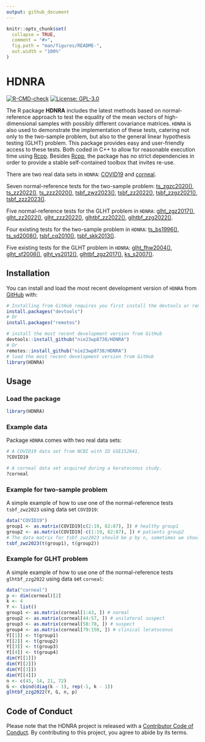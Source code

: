 ```yaml
---
output: github_document
---
```


<!-- README.md is generated from README.Rmd. Please edit that file -->

```r
knitr::opts_chunk$set(
  collapse = TRUE,
  comment = "#>",
  fig.path = "man/figures/README-",
  out.width = "100%"
)
```

# HDNRA

<!-- badges: start -->

[![R-CMD-check](https://github.com/nie23wp8738/HDNRA/actions/workflows/R-CMD-check.yaml/badge.svg)](https://github.com/nie23wp8738/HDNRA/actions/workflows/R-CMD-check.yaml) [![License: GPL-3.0](https://img.shields.io/badge/License-GPLv3-blue.svg)](https://www.gnu.org/licenses/gpl-3.0)

<!-- badges: end -->

The R package **HDNRA** includes the latest methods based on normal-reference approach to test the equality of the mean vectors of high-dimensional samples with possibly different covariance matrices. `HDNRA` is also used to demonstrate the implementation of these tests, catering not only to the two-sample problem, but also to the general linear hypothesis testing (GLHT) problem. This package provides easy and user-friendly access to these tests. Both coded in C++ to allow for reasonable execution time using [Rcpp](https://github.com/RcppCore/Rcpp). Besides [Rcpp](https://github.com/RcppCore/Rcpp), the package has no strict dependencies in order to provide a stable self-contained toolbox that invites re-use.

There are two real data sets in `HDNRA`: [COVID19](https://nie23wp8738.github.io/HDNRA/reference/COVID19.html) and [corneal](https://nie23wp8738.github.io/HDNRA/reference/corneal.html).

Seven normal-reference tests for the two-sample problem: [ts_zgzc2020()](https://nie23wp8738.github.io/HDNRA/reference/ts_zgzc2020.html), [ts_zz2022()](https://nie23wp8738.github.io/HDNRA/reference/ts_zz2022.html), [ts_zzz2020()](https://nie23wp8738.github.io/HDNRA/reference/ts_zzz2020.html), [tsbf_zwz2023()](https://nie23wp8738.github.io/HDNRA/reference/tsbf_zwz2023.html), [tsbf_zz2022()](https://nie23wp8738.github.io/HDNRA/reference/tsbf_zz2022.html), [tsbf_zzgz2021()](https://nie23wp8738.github.io/HDNRA/reference/tsbf_zzgz2021.html), [tsbf_zzz2023()](https://nie23wp8738.github.io/HDNRA/reference/tsbf_zzz2023.html).

Five normal-reference tests for the GLHT problem in `HDNRA`: [glht_zgz2017()](https://nie23wp8738.github.io/HDNRA/reference/glht_zgz2017.html), [glht_zz2022()](https://nie23wp8738.github.io/HDNRA/reference/glht_zz2022.html), [glht_zzz2022()](https://nie23wp8738.github.io/HDNRA/reference/glht_zzz2022.html), [glhtbf_zz2022()](https://nie23wp8738.github.io/HDNRA/reference/glhtbf_zz2022.html), [glhtbf_zzg2022()](https://nie23wp8738.github.io/HDNRA/reference/glhtbf_zzg2022.html).

Four existing tests for the two-sample problem in `HDNRA`: [ts_bs1996()](https://nie23wp8738.github.io/HDNRA/reference/ts_bs1996.html), [ts_sd2008()](https://nie23wp8738.github.io/HDNRA/reference/ts_sd2008.html), [tsbf_cq2010()](https://nie23wp8738.github.io/HDNRA/reference/tsbf_cq2010.html), [tsbf_skk2013()](https://nie23wp8738.github.io/HDNRA/reference/tsbf_skk2013.html).

Five existing tests for the GLHT problem in `HDNRA`: [glht_fhw2004()](https://nie23wp8738.github.io/HDNRA/reference/glht_fhw2004.html), [glht_sf2006()](https://nie23wp8738.github.io/HDNRA/reference/glht_sf2006.html), [glht_ys2012()](https://nie23wp8738.github.io/HDNRA/reference/glht_ys2012.html), [glhtbf_zgz2017()](https://nie23wp8738.github.io/HDNRA/reference/glhtbf_zgz2017.html), [ks_s2007()](https://nie23wp8738.github.io/HDNRA/reference/ks_s2007.html).

## Installation

You can install and load the most recent development version of `HDNRA` from [GitHub](https://github.com/) with:

``` r
# Installing from GitHub requires you first install the devtools or remotes package
install.packages("devtools")
# Or
install.packages("remotes")

# install the most recent development version from GitHub
devtools::install_github("nie23wp8738/HDNRA")
# Or
remotes::install_github("nie23wp8738/HDNRA")
# load the most recent development version from GitHub
library(HDNRA)
```

## Usage

### Load the package

```r
library(HDNRA)
```

### Example data

Package `HDNRA` comes with two real data sets:

```r
# A COVID19 data set from NCBI with ID GSE152641.
?COVID19

# A corneal data set acquired during a keratoconus study.
?corneal
```

### Example for two-sample problem

A simple example of how to use one of the normal-reference tests `tsbf_zwz2023` using data set `COVID19`:

```r
data("COVID19")
group1 <- as.matrix(COVID19[c(2:19, 82:87), ]) # healthy group1
group2 <- as.matrix(COVID19[-c(1:19, 82:87), ]) # patients group2
# The data matrix for tsbf_zwz2023 should be p by n, sometimes we should transpose the data matrix
tsbf_zwz2023(t(group1), t(group2))
```

### Example for GLHT problem

A simple example of how to use one of the normal-reference tests `glhtbf_zzg2022` using data set `corneal`:

```r
data("corneal")
p <- dim(corneal)[2]
k <- 4
Y <- list()
group1 <- as.matrix(corneal[1:43, ]) # normal
group2 <- as.matrix(corneal[44:57, ]) # unilateral suspect
group3 <- as.matrix(corneal[58:78, ]) # suspect
group4 <- as.matrix(corneal[79:150, ]) # clinical leratoconus
Y[[1]] <- t(group1)
Y[[2]] <- t(group2)
Y[[3]] <- t(group3)
Y[[4]] <- t(group4)
dim(Y[[1]])
dim(Y[[2]])
dim(Y[[3]])
dim(Y[[4]])
n <- c(43, 14, 21, 72)
G <- cbind(diag(k - 1), rep(-1, k - 1))
glhtbf_zzg2022(Y, G, n, p)
```

## Code of Conduct

Please note that the HDNRA project is released with a [Contributor Code of Conduct](https://contributor-covenant.org/version/2/1/CODE_OF_CONDUCT.html). By contributing to this project, you agree to abide by its terms.
